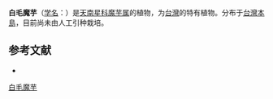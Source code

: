 {{Speciesbox
| name = 白毛魔芋
| status = 
| status_system = 
| image = 
| genus = Amorphophallus
| species = niimurai
| authority = Yamamoto
}}

'''白毛魔芋'''（[[学名|学名]]：{{lang|la|''Amorphophallus niimurai''}}）是[[天南星科|天南星科]][[魔芋属|魔芋属]]的植物，为[[台灣|台灣]]的特有植物。分布于[[台灣島|台灣本島]]，目前尚未由人工引种栽培。

== 参考文献 ==
<div class="references-small">
* {{cite web| url =http://www.bioinfo.cn/db05/KmzwSpecies.php?action=view&id=924| title =白毛魔芋| work =《中国高等植物数据库全库》| publisher =中国科学院微生物研究所| author =昆明植物研究所| accessdate =2009-02-21| deadurl =yes| archiveurl =https://web.archive.org/web/20160305102130/http://www.bioinfo.cn/db05/KmzwSpecies.php?action=view&id=924| archivedate =2016-03-05}}
</div>
{{Taxonbar|from=Q15225234}}

{{DEFAULTSORT:Amorphophallus niimurai}}
[[Category:魔芋属|白毛魔芋]]


{{Araceae-stub}}